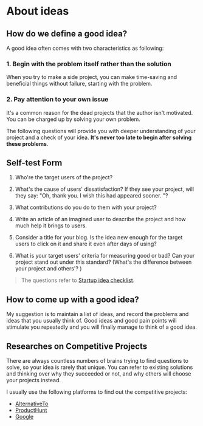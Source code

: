 # About ideas

## How do we define a good idea?

A good idea often comes with two characteristics as following:

### 1. Begin with the problem itself rather than the solution

When you try to make a side project, you can make time-saving and beneficial things without failure, starting with the problem. 

### 2. Pay attention to your own issue

It's a common reason for the dead projects that the author isn't motivated. You can be charged up by solving your own problem. 

The following questions will provide you with deeper understanding of your project and a check of your idea. **It's never too late to begin after solving these problems**. 

## Self-test Form

1. Who're the target users of the project?

2. What's the cause of users' dissatisfaction? If they see your project, will they say: "Oh, thank you. I wish this had appeared sooner. "? 

3. What contributions do you do to them with your project? 

4. Write an article of an imagined user to describe the project and how much help it brings to users.

5. Consider a title for your blog. Is the idea new enough for the target users to click on it and share it even after days of using? 

6. What is your target users' criteria for measuring good or bad? Can your project stand out under this standard? (What's the difference between your project and others'? )

> The questions refer to [Startup idea checklist](https://www.defmacro.org/2019/03/26/startup-checklist.html). 

## How to come up with a good idea? 

My suggestion is to maintain a list of ideas, and record the problems and ideas that you usually think of. Good ideas and good pain points will stimulate you repeatedly and you will finally manage to think of a good idea. 

## Researches on Competitive Projects

There are always countless numbers of brains trying to find questions to solve, so your idea is rarely that unique. You can refer to existing solutions and thinking over why they succeeded or not, and why others will choose your projects instead.

I usually use the following platforms to find out the competitive projects:

- [AlternativeTo](https://alternativeto.net/)
- [ProductHunt](https://www.producthunt.com/)
- [Google](https://google.com)

